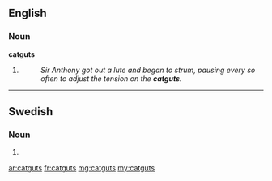 ==English==

===Noun===
'''catguts'''

# {{plural of|[[catgut]]}}
#: ''Sir Anthony got out a lute and began to strum, pausing every so often to adjust the tension on the '''catguts'''.''

----

==Swedish==

===Noun===
{{infl|sv|noun form}}

# {{sv-noun-form-indef-gen|catgut}}

[[ar:catguts]]
[[fr:catguts]]
[[mg:catguts]]
[[my:catguts]]